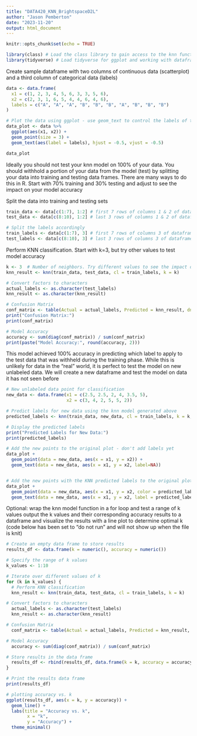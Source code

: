 ```yaml
---
title: "DATA420_KNN_BrightspaceD2L"
author: "Jason Pemberton"
date: "2023-11-20"
output: html_document
---
```


```r
knitr::opts_chunk$set(echo = TRUE)
```

```r
library(class) # Load the class library to gain access to the knn function
library(tidyverse) # Load tidyverse for ggplot and working with dataframes
```

Create sample dataframe with two columns of continuous data (scatterplot) and a third column of categorical data (labels)
```r

data <- data.frame(
  x1 = c(1, 2, 3, 4, 5, 6, 3, 3, 5, 6),
  x2 = c(2, 3, 1, 6, 5, 4, 4, 6, 4, 6),
  labels = c("A", "A", "A", "B", "B", "B", "A", "B", "B", "B")
)

# Plot the data using ggplot - use geom_text to control the labels of the data points
data_plot <- data %>% 
  ggplot(aes(x1, x2)) +
  geom_point(size = 3) +
  geom_text(aes(label = labels), hjust = -0.5, vjust = -0.5)

data_plot
```


Ideally you should not test your knn model on 100% of your data. You should withhold a portion of your data 
from the model (test) by splitting your data into training and testing data frames. There are many ways to do 
this in R. Start with 70% training and 30% testing and adjust to see the impact on your model accuracy

Split the data into training and testing sets
```r
train_data <- data[c(1:7), 1:2] # first 7 rows of columns 1 & 2 of dataframe
test_data <- data[c(8:10), 1:2] # last 3 rows of columns 1 & 2 of dataframe

# Split the labels accordingly
train_labels <- data[c(1:7), 3] # first 7 rows of columns 3 of dataframe
test_labels <- data[c(8:10), 3] # last 3 rows of columns 3 of dataframe
```


Perform KNN classification. Start with k=3, but try other values to test model accuracy
```r
k <- 3  # Number of neighbors. Try different values to see the impact on your model accuracy
knn_result <- knn(train_data, test_data, cl = train_labels, k = k)

# Convert factors to characters
actual_labels <- as.character(test_labels)
knn_result <- as.character(knn_result)

# Confusion Matrix
conf_matrix <- table(Actual = actual_labels, Predicted = knn_result, dnn = c("Actual", "Predicted"))
print("Confusion Matrix:")
print(conf_matrix)

# Model Accuracy
accuracy <- sum(diag(conf_matrix)) / sum(conf_matrix)
print(paste("Model Accuracy:", round(accuracy, 2)))
```

This model achieved 100% accuracy in predicting which label to apply to the test data that was withheld during the training phase. 
While this is unlikely for data in the "real" world, it is perfect to test the model on new unlabeled data. We will create a new 
dataframe and test the model on data it has not seen before
```r
# New unlabeled data point for classification
new_data <- data.frame(x1 = c(2.5, 2.5, 2, 4, 3.5, 5),
                       x2 = c(3, 4, 2, 5, 5, 2))

# Predict labels for new data using the knn model generated above
predicted_labels <- knn(train_data, new_data, cl = train_labels, k = k, prob = FALSE)

# Display the predicted labels
print("Predicted Labels for New Data:")
print(predicted_labels)

# Add the new points to the original plot - don't add labels yet
data_plot +
  geom_point(data = new_data, aes(x = x1, y = x2)) +
  geom_text(data = new_data, aes(x = x1, y = x2, label=NA))


# Add the new points with the KNN predicted labels to the original plot
data_plot +
  geom_point(data = new_data, aes(x = x1, y = x2, color = predicted_labels), size = 3) +
  geom_text(data = new_data, aes(x = x1, y = x2, label = predicted_labels), hjust = -0.5, vjust = -0.5)
```

Optional: wrap the knn model function in a for loop and test a range of k values output the k values and their corresponding 
accuracy results to a dataframe and visualize the results with a line plot to determine optimal k (code below has been set to 
"do not run" and will not show up when the file is knit)

```r
# Create an empty data frame to store results
results_df <- data.frame(k = numeric(), accuracy = numeric())

# Specify the range of k values
k_values <- 1:10

# Iterate over different values of k
for (k in k_values) {
  # Perform KNN classification
  knn_result <- knn(train_data, test_data, cl = train_labels, k = k)

# Convert factors to characters
  actual_labels <- as.character(test_labels)
  knn_result <- as.character(knn_result)

# Confusion Matrix
  conf_matrix <- table(Actual = actual_labels, Predicted = knn_result, dnn = c("Actual", "Predicted"))

# Model Accuracy
  accuracy <- sum(diag(conf_matrix)) / sum(conf_matrix)

# Store results in the data frame
  results_df <- rbind(results_df, data.frame(k = k, accuracy = accuracy))
}

# Print the results data frame
print(results_df)

# plotting accuracy vs. k
ggplot(results_df, aes(x = k, y = accuracy)) +
  geom_line() +
  labs(title = "Accuracy vs. k",
        x = "k",
        y = "Accuracy") +
  theme_minimal()

```

